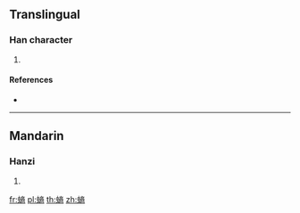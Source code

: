 {{character info/new}}
==Translingual==

===Han character===
{{Han char|rn=142|rad=虫|as=11|sn=17|four=50127|canj=LIYCB}}

# {{defn|Han|sort=虫11}}

====References====
* {{Han ref|kx=1094.280|dkj=33469|dj=1559.160|hdz=42887.140|uh=87AA|ud=34730|bh=EE59|bd=61017}}

----

==Mandarin==

===Hanzi===
{{cmn-hanzi|pin=[[shāng]] ([[shang1]])|wg=shang<sup>1</sup>}}

# {{defn|lang=cmn|sort=虫11}}

[[fr:螪]]
[[pl:螪]]
[[th:螪]]
[[zh:螪]]